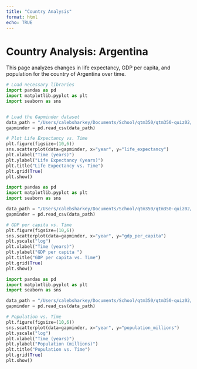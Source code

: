 ```yaml
---
title: "Country Analysis"
format: html
echo: TRUE
---
```


# Country Analysis: Argentina

This page analyzes changes in life expectancy, GDP per capita, and population for the country of Argentina over time.

```python
# Load necessary libraries
import pandas as pd
import matplotlib.pyplot as plt
import seaborn as sns


# Load the Gapminder dataset
data_path = "/Users/calebsharkey/Documents/School/qtm350/qtm350-quiz02/gapminder.csv"
gapminder = pd.read_csv(data_path)

# Plot Life Expectancy vs. Time
plt.figure(figsize=(10,6))
sns.scatterplot(data=gapminder, x="year", y="life_expectancy")
plt.xlabel("Time (years)")
plt.ylabel("Life Expectancy (years)")
plt.title("Life Expectancy vs. Time")
plt.grid(True)
plt.show()
```

```python
import pandas as pd
import matplotlib.pyplot as plt
import seaborn as sns

data_path = "/Users/calebsharkey/Documents/School/qtm350/qtm350-quiz02/gapminder.csv"
gapminder = pd.read_csv(data_path)

# GDP per capita vs. Time
plt.figure(figsize=(10,6))
sns.scatterplot(data=gapminder, x="year", y="gdp_per_capita")
plt.yscale("log")
plt.xlabel("Time (years)")
plt.ylabel("GDP per capita ")
plt.title("GDP per capita vs. Time")
plt.grid(True)
plt.show()
```

```python
import pandas as pd
import matplotlib.pyplot as plt
import seaborn as sns

data_path = "/Users/calebsharkey/Documents/School/qtm350/qtm350-quiz02/gapminder.csv"
gapminder = pd.read_csv(data_path)

# Population vs. Time
plt.figure(figsize=(10,6))
sns.scatterplot(data=gapminder, x="year", y="population_millions")
plt.yscale("log")
plt.xlabel("Time (years)")
plt.ylabel("Population (millions)")
plt.title("Population vs. Time")
plt.grid(True)
plt.show()
```
